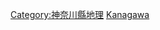 {{日本行政區劃分類導航|山峰}}
{{Commonscat|Mountains of Kanagawa prefecture}}

[[Category:神奈川縣地理|Category:神奈川縣地理]]
[[Category:日本各都道府縣山峰|Kanagawa]]